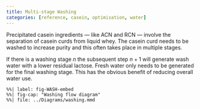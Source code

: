 ```yaml
---
title: Multi-stage Washing
categories: [reference, casein, optimisation, water]
---
```


Precipitated casein ingredients — like ACN and RCN —
involve the separation of casein curds from liquid whey.
The casein curd needs to be washed to increase purity and
this often takes place in multiple stages.

If there is a washing stage $n$ the subsequent step $n+1$
will generate wash water with a lower residual lactose.
Fresh water only needs to be generated for the final washing stage.
This has the obvious benefit of reducing overall water use.

```mermaid
%%| label: fig-WASH-embed
%%| fig-cap: "Washing flow diagram"
%%| file: ../Diagrams/washing.mmd
```
